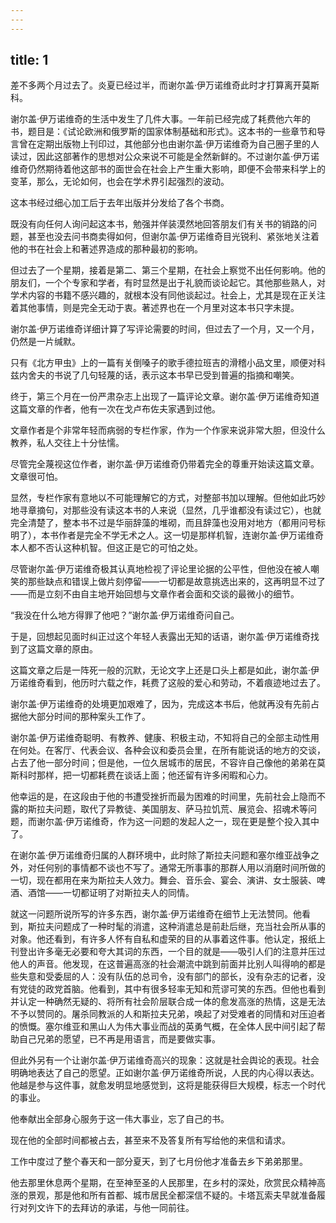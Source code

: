 ```yaml
---
---
---
```

title: 1
---




差不多两个月过去了。炎夏已经过半，而谢尔盖·伊万诺维奇此时才打算离开莫斯科。

谢尔盖·伊万诺维奇的生活中发生了几件大事。一年前已经完成了耗费他六年的书，题目是：《试论欧洲和俄罗斯的国家体制基础和形式》。这本书的一些章节和导言曾在定期出版物上刊印过，其他部分也由谢尔盖·伊万诺维奇为自己圈子里的人读过，因此这部著作的思想对公众来说不可能是全然新鲜的。不过谢尔盖·伊万诺维奇仍然期待着他这部书的面世会在社会上产生重大影响，即便不会带来科学上的变革，那么，无论如何，也会在学术界引起强烈的波动。

这本书经过细心加工后于去年出版并分发给了各个书商。

既没有向任何人询问起这本书，勉强并佯装漠然地回答朋友们有关书的销路的问题，甚至也没去问书商卖得如何，但谢尔盖·伊万诺维奇目光锐利、紧张地关注着他的书在社会上和著述界造成的那种最初的影响。

但过去了一个星期，接着是第二、第三个星期，在社会上察觉不出任何影响。他的朋友们，一个个专家和学者，有时显然是出于礼貌而谈论起它。其他那些熟人，对学术内容的书籍不感兴趣的，就根本没有同他谈起过。社会上，尤其是现在正关注着其他事情，则是完全无动于衷。著述界也在一个月里对这本书只字未提。

谢尔盖·伊万诺维奇详细计算了写评论需要的时间，但过去了一个月，又一个月，仍然是一片缄默。

只有《北方甲虫》上的一篇有关倒嗓子的歌手德拉班吉的滑稽小品文里，顺便对科兹内舍夫的书说了几句轻蔑的话，表示这本书早已受到普遍的指摘和嘲笑。

终于，第三个月在一份严肃杂志上出现了一篇评论文章。谢尔盖·伊万诺维奇知道这篇文章的作者，他有一次在戈卢布佐夫家遇到过他。

文章作者是个非常年轻而病弱的专栏作家，作为一个作家来说非常大胆，但没什么教养，私人交往上十分怯懦。

尽管完全蔑视这位作者，谢尔盖·伊万诺维奇仍带着完全的尊重开始读这篇文章。文章很可怕。

显然，专栏作家有意地以不可能理解它的方式，对整部书加以理解。但他如此巧妙地寻章摘句，对那些没有读这本书的人来说（显然，几乎谁都没有读过它），也就完全清楚了，整本书不过是华丽辞藻的堆砌，而且辞藻也没用对地方（都用问号标明了），本书作者是完全不学无术之人。这一切是那样机智，连谢尔盖·伊万诺维奇本人都不否认这种机智。但这正是它的可怕之处。

尽管谢尔盖·伊万诺维奇极其认真地检视了评论里论据的公平性，但他没在被人嘲笑的那些缺点和错误上做片刻停留——一切都是故意挑选出来的，这再明显不过了——而是立刻不由自主地开始回想与文章作者会面和交谈的最微小的细节。

“我没在什么地方得罪了他吧？”谢尔盖·伊万诺维奇问自己。

于是，回想起见面时纠正过这个年轻人表露出无知的话语，谢尔盖·伊万诺维奇找到了这篇文章的原由。

这篇文章之后是一阵死一般的沉默，无论文字上还是口头上都是如此，谢尔盖·伊万诺维奇看到，他历时六载之作，耗费了这般的爱心和劳动，不着痕迹地过去了。

谢尔盖·伊万诺维奇的处境更加艰难了，因为，完成这本书后，他就再没有先前占据他大部分时间的那种案头工作了。

谢尔盖·伊万诺维奇聪明、有教养、健康、积极主动，不知将自己的全部主动性用在何处。在客厅、代表会议、各种会议和委员会里，在所有能说话的地方的交谈，占去了他一部分时间；但是他，一位久居城市的居民，不容许自己像他的弟弟在莫斯科时那样，把一切都耗费在谈话上面；他还留有许多闲暇和心力。

他幸运的是，在这段由于他的书遭受挫折而最为困难的时间里，先前社会上隐而不露的斯拉夫问题，取代了异教徒、美国朋友、萨马拉饥荒、展览会、招魂术等问题，而谢尔盖·伊万诺维奇，作为这一问题的发起人之一，现在更是整个投入其中了。

在谢尔盖·伊万诺维奇归属的人群环境中，此时除了斯拉夫问题和塞尔维亚战争之外，对任何别的事情都不谈也不写了。通常无所事事的那群人用以消磨时间所做的一切，现在都用在来为斯拉夫人效力。舞会、音乐会、宴会、演讲、女士服装、啤酒、酒馆——一切都证明了对斯拉夫人的同情。

就这一问题所说所写的许多东西，谢尔盖·伊万诺维奇在细节上无法赞同。他看到，斯拉夫问题成了一种时髦的消遣，这种消遣总是前赴后继，充当社会所从事的对象。他还看到，有许多人怀有自私和虚荣的目的从事着这件事。他认定，报纸上刊登出许多毫无必要和夸大其词的东西，一个目的就是——吸引人们的注意并压过他人的声音。他发现，在这普遍高涨的社会潮流中跳到前面并比别人叫得响的都是些失意和受委屈的人：没有队伍的总司令，没有部门的部长，没有杂志的记者，没有党徒的政党首脑。他看到，其中有很多轻率无知和荒谬可笑的东西。但他也看到并认定一种确然无疑的、将所有社会阶层联合成一体的愈发高涨的热情，这是无法不予以赞同的。屠杀同教派的人和斯拉夫兄弟，唤起了对受难者的同情和对压迫者的愤慨。塞尔维亚和黑山人为伟大事业而战的英勇气概，在全体人民中间引起了帮助自己兄弟的愿望，已不再是用语言，而是要做实事。

但此外另有一个让谢尔盖·伊万诺维奇高兴的现象：这就是社会舆论的表现。社会明确地表达了自己的愿望。正如谢尔盖·伊万诺维奇所说，人民的内心得以表达。他越是参与这件事，就愈发明显地感觉到，这将是能获得巨大规模，标志一个时代的事业。

他奉献出全部身心服务于这一伟大事业，忘了自己的书。

现在他的全部时间都被占去，甚至来不及答复所有写给他的来信和请求。

工作中度过了整个春天和一部分夏天，到了七月份他才准备去乡下弟弟那里。

他去那里休息两个星期，在至神至圣的人民那里，在乡村的深处，欣赏民众精神高涨的景观，那是他和所有首都、城市居民全都深信不疑的。卡塔瓦索夫早就准备履行对列文许下的去拜访的承诺，与他一同前往。